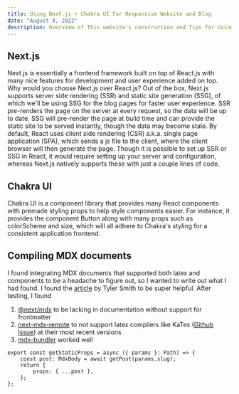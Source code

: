 ```yaml
---
title: Using Next.js + Chakra UI For Responsive Website and Blog
date: "August 8, 2022"
description: Overview of This website's construction and Tips for Using Next.js, Chakra UI With typescript
---
```

## Next.js
Next.js is essentially a frontend framework built on top of React.js with many nice features for development and user experience added on top. Why would you choose Next.js over React.js? Out of the box, Next.js supports server side rendering (SSR) and static site generation (SSG), of which we'll be using SSG for the blog pages for faster user experience. SSR pre-renders the page on the server at every request, so the data will be up to date. SSG will pre-render the page at build time and can provide the static site to be served instantly, though the data may become stale. By default, React uses client side rendering (CSR) a.k.a. single page application (SPA), which sends a js file to the client, where the client browser will then generate the page. Though it is possible to set up SSR or SSG in React, it would require setting up your server and configuration, whereas Next.js natively supports these with just a couple lines of code.

## Chakra UI
Chakra UI is a component library that provides many React components with premade styling props to help style components easier. For instance, it provides the component Button along with many props such as colorScheme and size, which will all adhere to Chakra's styling for a consistent application frontend.

## Compiling MDX documents

I found integrating MDX documents that supported both latex and components to be a headache to figure out, so I wanted to write out what I had found. I found the [article](https://dev.to/tylerlwsmith/quick-comparison-of-mdx-integration-strategies-with-next-js-1kcm) by Tyler Smith to be super helpful. After testing, I found
1. [@next/mdx](https://www.npmjs.com/package/@next/mdx) to be lacking in documentation without support for frontmatter
2. [next-mdx-remote](https://www.npmjs.com/package/next-mdx-remote) to not support latex compilers like KaTex ([Github Issue](https://github.com/hashicorp/next-mdx-remote/issues/221)) at their most recent versions
3. [mdx-bundler](https://www.npmjs.com/package/mdx-bundler) worked well

```
export const getStaticProps = async ({ params }: Path) => {
    const post: MdxBody = await getPost(params.slug);
    return {
        props: { ...post },
    };
};
```
